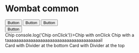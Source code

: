 


<Meta title="Wombat Common" />

<style>{`
  section.s {
    padding: 2rem;
    margin: 2rem 0;
    border: 1px solid #ccc;
    border-radius: 0.25rem;
  }
`}</style>

# Wombat common

<section className="s">
  <Button size='big'>Button</Button>
  <Button>Button</Button>
  <Button size='small'>Button</Button>
</section>

<section className="s">
  <Button fluid>Button</Button>
</section>

<section className="s">
  <Icon size='small'>
    <Clock />
  </Icon>

  <Icon>
    <Clock />
  </Icon>

  <Icon size='big'>
    <Clock />
  </Icon>
</section>

<section className="s">
  <Loader  />
  <Divider mt='2' mb='2' />
  <Loader size='small' display='inline-block' />
  <Loader size='regular' display='inline-block'/>
  <Loader size='big' display='inline-block' />
</section>

<section className="s">
  <Chip>Chip</Chip>
  <Chip onClick={() => console.log('Chip onClick')}>Chip with onClick</Chip>
  <Chip>Chip with a taaaaaaaaaaaaaaaaaaaaaaaaaaaaaaaaaaaaaaail</Chip>
</section>

<section className="s">
  <Card>Card with Divider at the bottom</Card>
  <Divider mt='2' mb='2' />
  <Card>Card with Divider at the top</Card>
</section>
